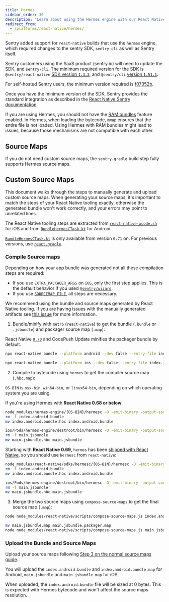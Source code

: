 ```yaml
---
title: Hermes
sidebar_order: 30
description: "Learn about using the Hermes engine with our React Native SDK."
redirect_from:
  - /platforms/react-native/hermes/
---
```


Sentry added support for `react-native` builds that use the `hermes` engine, which required changes to the sentry SDK, `sentry-cli` as well as Sentry itself.

Sentry customers using the SaaS product (sentry.io) will need to update the SDK, and `sentry-cli`.
The minimum required version for the SDK is `@sentry/react-native` [SDK version `1.3.3`](https://github.com/getsentry/sentry-react-native/releases/tag/1.3.3),
and `@sentry/cli` [version `1.51.1`](https://github.com/getsentry/sentry-cli/releases/tag/1.51.1).

For self-hosted Sentry users, the minimum version required is [f07352b](https://hub.docker.com/r/getsentry/sentry/tags?page=1&name=f07352b).

Once you have the minimum version of the SDK, Sentry provides the standard integration as described in the [React Native Sentry documentation](/platforms/react-native/).

<Note>

If you are using Hermes, you should not have the [RAM bundles](/platforms/react-native/manual-setup/ram-bundles/) feature enabled. In Hermes, when loading the bytecode, `mmap` ensures that the entire file is not loaded. Using Hermes with RAM bundles might lead to issues, because those mechanisms are not compatible with each other.

</Note>

## Source Maps

If you do not need custom source maps, the `sentry.gradle` build step fully supports Hermes source maps.

## Custom Source Maps

This document walks through the steps to manually generate and upload custom source maps. When generating your source maps, it's important to match the steps of your React Native tooling exactly, otherwise the generated bundle won't work correctly, and your errors may point to unrelated lines.

The React Native tooling steps are extracted from [`react-native-xcode.sh`](https://github.com/facebook/react-native/blob/0.71-stable/scripts/react-native-xcode.sh) for iOS and from [`BundleHermesCTask.kt`](https://github.com/facebook/react-native/blob/0.71-stable/packages/react-native-gradle-plugin/src/main/kotlin/com/facebook/react/tasks/BundleHermesCTask.kt) for Android.

<Note>

[`BundleHermesCTask.kt`](https://github.com/facebook/react-native/blob/0.71-stable/packages/react-native-gradle-plugin/src/main/kotlin/com/facebook/react/tasks/BundleHermesCTask.kt) is only available from version `0.71` on. For previous versions, use [`react.gradle`](https://github.com/facebook/react-native/blob/0.70-stable/react.gradle).

</Note>

### Compile Source maps

Depending on how your app bundle was generated not all these compilation steps are required:

- If you use `EXTRA_PACKAGER_ARGS` on `iOS`, only the first step applies. This is the default behavior if you used [`@sentry/wizard`](/platforms/react-native/#install).
- If you use [`SOURCEMAP_FILE`](https://reactnative.dev/docs/sourcemaps#enable-source-maps-on-ios), all steps are necessary.

<Note>

We recommend using the bundle and source maps generated by React Native tooling. If you are having issues with the manually generated artifacts see [this issue](https://github.com/facebook/react-native/issues/34043) for more information.

</Note>

1. Bundle/minify with `metro` (`react-native`) to get the bundle (`.bundle` or `.jsbundle`) and packager source map (`.map`):

<Note>

React Native [`0.70`](https://github.com/facebook/react-native/blob/e3a5fbe72f966b27b967192317d7072db52d1c8c/scripts/react-native-xcode.sh#L141) and CodePush Update minifies the packager bundle by default.

</Note>

```bash {tabTitle:Android}
npx react-native bundle --platform android --dev false --entry-file index.js --reset-cache --bundle-output index.android.bundle --sourcemap-output index.android.bundle.packager.map --minify false
```

```bash {tabTitle:iOS}
npx react-native bundle --platform ios --dev false --entry-file index.js --reset-cache --bundle-output main.jsbundle --sourcemap-output main.jsbundle.map --minify false
```

2. Compile to bytecode using `hermes` to get the compiler source map (`.hbc.map`):

<Note>

`OS-BIN` is `osx-bin`, `win64-bin`, or `linux64-bin`, depending on which operating system you are using.

</Note>

If you're using Hermes with **React Native 0.68 or below**:

```bash {tabTitle:Android}
node_modules/hermes-engine/{OS-BIN}/hermesc -O -emit-binary -output-source-map -out=index.android.bundle.hbc index.android.bundle
rm -f index.android.bundle
mv index.android.bundle.hbc index.android.bundle
```

```bash {tabTitle:iOS}
ios/Pods/hermes-engine/destroot/bin/hermesc -O -emit-binary -output-source-map -out=main.jsbundle.hbc main.jsbundle
rm -f main.jsbundle
mv main.jsbundle.hbc main.jsbundle
```

Starting with **React Native 0.69**, `hermes` has been [shipped with React Native](https://reactnative.dev/blog/2022/06/21/version-069#bundled-hermes), so you should use `hermesc` from `react-native`:

```bash {tabTitle:Android}
node_modules/react-native/sdks/hermesc/{OS-BIN}/hermesc -O -emit-binary -output-source-map -out=index.android.bundle.hbc index.android.bundle
rm -f index.android.bundle
mv index.android.bundle.hbc index.android.bundle
```

```bash {tabTitle:iOS}
ios/Pods/hermes-engine/destroot/bin/hermesc -O -emit-binary -output-source-map -out=main.jsbundle.hbc main.jsbundle
rm -f main.jsbundle
mv main.jsbundle.hbc main.jsbundle
```

3. Merge the two source maps using `compose-source-maps` to get the final source map (`.map`):

```bash {tabTitle:Android}
node node_modules/react-native/scripts/compose-source-maps.js index.android.bundle.packager.map index.android.bundle.hbc.map -o index.android.bundle.map
```

```bash {tabTitle:iOS}
mv main.jsbundle.map main.jsbundle.packager.map
node node_modules/react-native/scripts/compose-source-maps.js main.jsbundle.packager.map main.jsbundle.hbc.map -o main.jsbundle.map
```

### Upload the Bundle and Source Maps

Upload your source maps following [Step 3 on the normal source maps guide](/platforms/react-native/sourcemaps/#3-upload-the-bundle-and-source-maps).

<Note>

You will upload the `index.android.bundle` and `index.android.bundle.map` for Android, `main.jsbundle` and `main.jsbundle.map` for iOS.

</Note>

<Note>

When uploaded, the `index.android.bundle` file will be sized at 0 bytes. This is expected with Hermes bytecode and won't affect the source maps resolution.

</Note>
